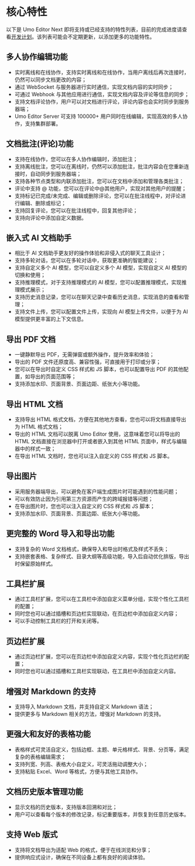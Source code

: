 # 核心特性

以下是 Umo Editor Next 即将支持或已经支持的特性列表，目前的完成进度请查看[开发计划](./roadmap)。该列表可能会不定期更新，以添加更多的功能特性。

## 多人协作编辑功能

- 实时离线和在线协作，支持实时离线和在线协作，当用户离线后再次连接时，仍然可以同步文档更改的内容；
- 通过 WebSocket 与服务器进行实时通信，实现文档内容的实时同步；
- 可通过 Webhook 与其他应用进行通信，实现文档内容及评论等信息的同步；
- 支持文档评论协作，用户可以对文档进行评论，评论内容也会实时同步到服务器端；
- Umo Editor Server 可支持 100000+ 用户同时在线编辑，实现高效的多人协作，支持集群部署。

## 文档批注(评论)功能

- 支持在线协作，您可以在多人协作编辑时，添加批注；
- 支持离线批注，您可以在离线时，仍然可以添加批注，批注内容会在您重新连接时，自动同步到服务器端；
- 支持各种节点类型和内联添加批注，您可以在文档中添加和管理各类批注；
- 评论中支持 @ 功能，您可以在评论中@其他用户，实现对其他用户的提醒；
- 支持标记已完成/未完成、编辑或删除评论，您可以在批注线程中，对评论进行编辑、删除或标记；
- 支持回复评论，您可以在批注线程中，回复其他评论；
- 支持向评论中添加自定义数据。

## 嵌入式 AI 文档助手

- 相比于 AI 文档助手更友好的操作体验和非侵入式的聊天工具设计；
- 支持多轮对话，您可以在多轮对话中，获取更准确的智能建议；
- 支持自定义多个 AI 模型，您可以自定义多个 AI 模型，实现自定义 AI 模型的切换和使用；
- 支持推理模式，对于支持推理模式的 AI 模型，您可以配置推理模式，实现推理模式展示；
- 支持历史消息记录，您可以在聊天记录中查看历史消息，实现消息的查看和管理；
- 支持文件上传，您可以配置文件上传，实现向 AI 模型上传文件，以便于为 AI 模型提供更丰富的上下文信息。

## 导出 PDF 文档

- 一键静默导出 PDF，无需弹窗或额外操作，提升效率和体验；  
- 导出的 PDF 文件还原度高、兼容性强，可直接用于打印或分享；
- 您可以在导出时自定义 CSS 样式和 JS 脚本，也可以配置导出 PDF 的其他配置，如导出的页面范围等；
- 支持添加水印、页面背景、页面边距、纸张大小等功能。

## 导出 HTML 文档

- 支持导出 HTML 格式文档，方便在其他地方查看，您也可以将文档直接导出为 HTML 格式文档；
- 导出的 HTML 文档可以脱离 Umo Editor 使用，这意味着您可以将导出的 HTML 文档直接在浏览器中打开或者嵌入到其他 HTML 页面中，样式与编辑器中的样式一致；
- 在导出 HTML 文档时，您也可以注入自定义的 CSS 样式和 JS 脚本。

## 导出图片

- 采用服务器端导出，可以避免在客户端生成图片时可能遇到的性能问题；
- 可以有效防止因为引用第三方资源而产生的跨域报错等问题；
- 在导出图片时，您也可以注入自定义的 CSS 样式和 JS 脚本；
- 支持添加水印、页面背景、页面边距、纸张大小等功能。

## 更完整的 Word 导入和导出功能

- 支持复杂的 Word 文档格式，确保导入和导出时格式及样式不丢失；  
- 支持嵌套表格、复杂样式、目录大纲等高级功能，导入后自动优化排版，导出时保留原始样式。  

## 工具栏扩展

- 通过工具栏扩展，您可以在工具栏中添加自定义菜单分组，实现个性化工具栏的配置；
- 同时您也可以通过插槽和页边栏实现联动，在页边栏中添加自定义内容；
- 可以手动控制工具栏的打开和关闭等。

## 页边栏扩展

- 通过页边栏扩展，您可以在页边栏中添加自定义内容，实现个性化页边栏的配置；
- 同时您也可以通过插槽和工具栏实现联动，在工具栏中添加自定义内容。

## 增强对 Markdown 的支持

- 支持导入 Markdown 文档，并支持自定义 Markdown 语法；
- 提供更多与 Markdown 相关的方法，增强对 Markdown 的支持。

## 更强大和友好的表格功能

- 表格样式可灵活自定义，包括边框、主题、单元格样式、背景、分页等，满足复杂的表格编辑需求；  
- 支持列宽、列高、表格大小自定义，可灵活拖动调整大小；  
- 支持粘贴 Excel、Word 等格式，方便与其他工具协作。

## 文档历史版本管理功能

- 显示文档的历史版本，支持版本回溯和对比；
- 用户可以查看每个版本的修改记录，标记重要版本，并恢复到任意历史版本。

## 支持 Web 版式

- 支持将文档导出为适配 Web 的格式，便于在线浏览和分享；
- 提供响应式设计，确保在不同设备上都有良好的阅读体验。